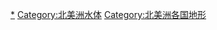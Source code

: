 {{Categories by country|nocat}}

[[Category:各國水體|*]]
[[Category:北美洲水体|Category:北美洲水体]]
[[Category:北美洲各国地形|Category:北美洲各国地形]]